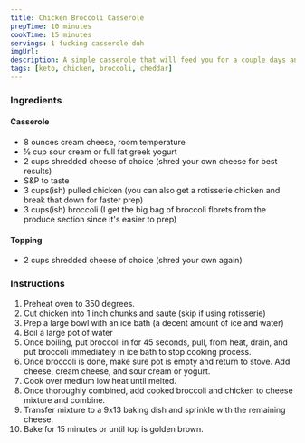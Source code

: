 ```yaml
---
title: Chicken Broccoli Casserole
prepTime: 10 minutes
cookTime: 15 minutes
servings: 1 fucking casserole duh
imgUrl:
description: A simple casserole that will feed you for a couple days and it's super quick and easy to make.
tags: [keto, chicken, broccoli, cheddar]
---
```


### Ingredients

#### Casserole

- 8 ounces cream cheese, room temperature
- 1⁄2 cup sour cream or full fat greek yogurt
- 2 cups shredded cheese of choice (shred your own cheese for best results)
- S&P to taste
- 3 cups(ish) pulled chicken (you can also get a rotisserie chicken and break that down for faster prep)
- 3 cups(ish) broccoli (I get the big bag of broccoli florets from the produce section since it's easier to prep)

#### Topping

- 2 cups shredded cheese of choice (shred your own again)

### Instructions

1. Preheat oven to 350 degrees.
1. Cut chicken into 1 inch chunks and saute (skip if using rotisserie)
1. Prep a large bowl with an ice bath (a decent amount of ice and water)
1. Boil a large pot of water
1. Once boiling, put broccoli in for 45 seconds, pull, from heat, drain, and put broccoli immediately in ice bath to stop cooking process.
1. Once broccoli is done, make sure pot is empty and return to stove. Add cheese, cream cheese, and sour cream or yogurt.
1. Cook over medium low heat until melted.
1. Once thoroughly combined, add cooked broccoli and chicken to cheese mixture and combine.
1. Transfer mixture to a 9x13 baking dish and sprinkle with the remaining cheese.
1. Bake for 15 minutes or until top is golden brown.
